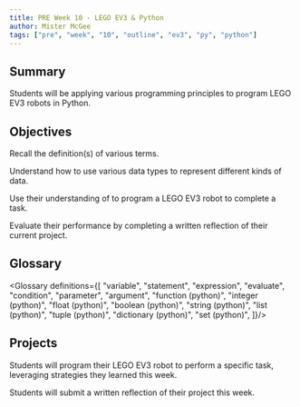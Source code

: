 ```yaml
---
title: PRE Week 10 - LEGO EV3 & Python
author: Mister McGee
tags: ["pre", "week", "10", "outline", "ev3", "py", "python"]
---
```



## Summary

Students will be applying various programming principles to program LEGO EV3 robots in Python.

## Objectives


<Remember/>

<Swbat>Recall the definition(s) of various terms.</Swbat>

<Understand/>

<Swbat>Understand how to use various <Define term="data type">data types</Define> to represent different kinds of data.</Swbat>

<Apply/>

<Swbat>Use their understanding of <Define term="control flow"/> to program a LEGO EV3 robot to complete a task.</Swbat>

<Evaluate/>
<Swbat>Evaluate their performance by completing a written reflection of their current project.</Swbat>

## Glossary


<Glossary definitions={[
  "variable",
  "statement",
  "expression",
  "evaluate",
  "condition",
  "parameter",
  "argument",
  "function (python)",
  "integer (python)",
  "float (python)",
  "boolean (python)",
  "string (python)",
  "list (python)",
  "tuple (python)",
  "dictionary (python)",
  "set (python)",
]}/>

## Projects

Students will program their LEGO EV3 robot to perform a specific task, leveraging strategies they learned this week.

Students will submit a written reflection of their project this week.